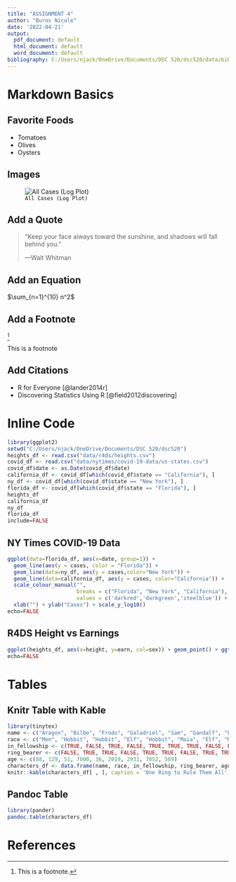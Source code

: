 ---
title: "ASSIGNMENT 4"
author: "Buros Nicole"
date: '2022-04-21'
output:
  pdf_document: default
  html_document: default
  word_document: default
bibliography: C:/Users/njack/OneDrive/Documents/DSC 520/dsc520/data/bibliography.bib
---

# Markdown Basics

## Favorite Foods
- Tomatoes
- Olives
- Oysters

## Images
![`All Cases (Log Plot)`](C:/Users/njack/OneDrive/Documents/DSC 520/dsc520/completed/assignment04/plots/10-all-cases-log.png)

## Add a Quote
>“Keep your face always toward the sunshine, and shadows will fall behind you.”
>
> ---Walt Whitman

## Add an Equation
$\sum_{n=1}^{10} n^2$

## Add a Footnote
^[This is a footnote.]

This is a footnote

## Add Citations

* R for Everyone [@lander2014r]
* Discovering Statistics Using R [@field2012discovering]

# Inline Code
```{r}
library(ggplot2)
setwd("C:/Users/njack/OneDrive/Documents/DSC 520/dsc520")
heights_df <- read.csv("data/r4ds/heights.csv")
covid_df <- read.csv("data/nytimes/covid-19-data/us-states.csv")
covid_df$date <- as.Date(covid_df$date)
california_df <- covid_df[which(covid_df$state == "California"), ]
ny_df <- covid_df[which(covid_df$state == "New York"), ]
florida_df <- covid_df[which(covid_df$state == "Florida"), ]
heights_df
california_df
ny_df
florida_df
include=FALSE
```

## NY Times COVID-19 Data
```{r}
ggplot(data=florida_df, aes(x=date, group=1)) +
  geom_line(aes(y = cases, color = "Florida")) +
  geom_line(data=ny_df, aes(y = cases,color="New York")) +
  geom_line(data=california_df, aes(y = cases, color="California")) +
  scale_colour_manual("",
                      breaks = c("Florida", "New York", "California"),
                      values = c('darkred','darkgreen','steelblue')) +
  xlab("") + ylab("Cases") + scale_y_log10()
echo=FALSE
```

## R4DS Height vs Earnings
```{r}
ggplot(heights_df, aes(x=height, y=earn, col=sex)) + geom_point() + ggtitle('Height vs. Earnings') + xlab('Height (Inches)') + ylab('Earnings (Dollars)')
echo=FALSE
```
# Tables

## Knitr Table with Kable
```{r}
library(tinytex)
name <- c("Aragon", "Bilbo", "Frodo", "Galadriel", "Sam", "Gandalf", "Legolas", "Sauron", "Gollum")
race <- c("Men", "Hobbit", "Hobbit", "Elf", "Hobbit", "Maia", "Elf", "Maia", "Hobbit")
in_fellowship <- c(TRUE, FALSE, TRUE, FALSE, TRUE, TRUE, TRUE, FALSE, FALSE)
ring_bearer <- c(FALSE, TRUE, TRUE, FALSE, TRUE, TRUE, FALSE, TRUE, TRUE)
age <- c(88, 129, 51, 7000, 36, 2019, 2931, 7052, 589)
characters_df <- data.frame(name, race, in_fellowship, ring_bearer, age)
knitr::kable(characters_df[ , ], caption = 'One Ring to Rule Them All')
```
## Pandoc Table
```{r table, echo=FALSE, results='asis'}
library(pander)
pandoc.table(characters_df)
````
# References